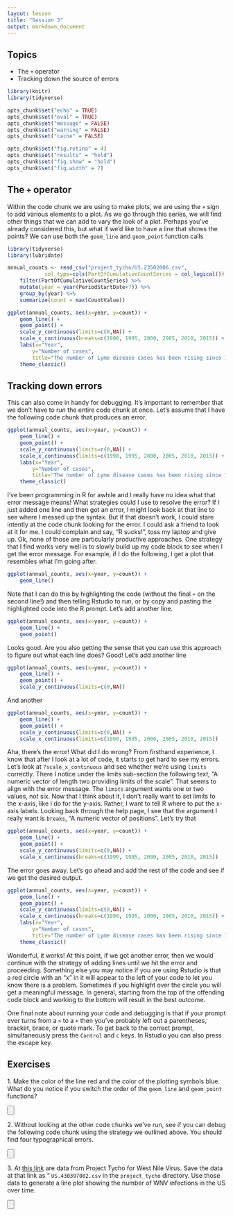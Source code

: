 ```yaml
---
layout: lesson
title: "Session 3"
output: markdown_document
---
```


## Topics
* The `+` operator
* Tracking down the source of errors


```r
library(knitr)
library(tidyverse)

opts_chunk$set("echo" = TRUE)
opts_chunk$set("eval" = TRUE)
opts_chunk$set("message" = FALSE)
opts_chunk$set("warning" = FALSE)
opts_chunk$set("cache" = FALSE)

opts_chunk$set("fig.retina" = 4)
opts_chunk$set("results" = "hold")
opts_chunk$set("fig.show" = "hold")
opts_chunk$set("fig.width" = 7)
```

## The `+` operator

Within the code chunk we are using to make plots, we are using the `+` sign to add various elements to a plot. As we go through this series, we will find other things that we can add to vary the look of a plot. Perhaps you've already considered this, but what if we'd like to have a line that shows the points? We can use both the `geom_line` and `geom_point` function calls

```r
library(tidyverse)
library(lubridate)

annual_counts <- read_csv("project_tycho/US.23502006.csv",
			col_type=cols(PartOfCumulativeCountSeries = col_logical())) %>%
	filter(PartOfCumulativeCountSeries) %>%
	mutate(year = year(PeriodStartDate+7)) %>%
	group_by(year) %>%
	summarize(count = max(CountValue))

ggplot(annual_counts, aes(x=year, y=count)) +
	geom_line() +
	geom_point() +
	scale_y_continuous(limits=c(0,NA)) +
	scale_x_continuous(breaks=c(1990, 1995, 2000, 2005, 2010, 2015)) +
	labs(x="Year",
		y="Number of cases",
		title="The number of Lyme disease cases has been rising since 1990") +
	theme_classic()
```


## Tracking down errors

This can also come in handy for debugging. It's important to remember that we don't have to run the entire code chunk at once. Let's assume that I have the following code chunk that produces an error.

```r
ggplot(annual_counts, aes(x=year, y=count)) +
	geom_line() +
	geom_point() +
	scale_y_continuous(limits=c(0,NA)) +
	scale_x_continuous(limits=c(1990, 1995, 2000, 2005, 2010, 2015)) +
	labs(x="Year",
		y="Number of cases",
		title="The number of Lyme disease cases has been rising since 1990") +
	theme_classic()
```

I've been programming in R for awhile and I really have no idea what that error message means! What strategies could I use to resolve the error? If I just added one line and then got an error, I might look back at that line to see where I messed up the syntax. But if that doesn't work, I could stare intently at the code chunk looking for the error. I could ask a friend to look at it for me. I could complain and say, "R sucks!", toss my laptop and give up. Ok, none of those are particularly productive approaches. One strategy that I find works very well is to slowly build up my code block to see when I get the error message. For example, if I do the following, I get a plot that resembles what I'm going after.

```r
ggplot(annual_counts, aes(x=year, y=count)) +
	geom_line()
```

Note that I can do this by highlighting the code (without the final `+` on the second line!) and then telling Rstudio to run, or by copy and pasting the highlighted code into the R prompt. Let's add another line.

```r
ggplot(annual_counts, aes(x=year, y=count)) +
	geom_line() +
	geom_point()
```

Looks good. Are you also getting the sense that you can use this approach to figure out what each line does? Good! Let's add another line

```r
ggplot(annual_counts, aes(x=year, y=count)) +
	geom_line() +
	geom_point() +
	scale_y_continuous(limits=c(0,NA))
```

And another

```r
ggplot(annual_counts, aes(x=year, y=count)) +
	geom_line() +
	geom_point() +
	scale_y_continuous(limits=c(0,NA)) +
	scale_x_continuous(limits=c(1990, 1995, 2000, 2005, 2010, 2015))
```

Aha, there's the error! What did I do wrong? From firsthand experience, I know that after I look at a lot of code, it starts to get hard to see my errors. Let's look at `?scale_x_continuous` and see whether we're using `limits` correctly. There I notice under the limits sub-section the following text, "A numeric vector of length two providing limits of the scale". That seems to align with the error message. The `limits` argument wants one or two values, not six. Now that I think about it, I don't really want to set limits to the x-axis, like I do for the y-axis. Rather, I want to tell R where to put the x-axis labels. Looking back through the help page, I see that the argument I really want is `breaks`, "A numeric vector of positions". Let's try that

```r
ggplot(annual_counts, aes(x=year, y=count)) +
	geom_line() +
	geom_point() +
	scale_y_continuous(limits=c(0,NA)) +
	scale_x_continuous(breaks=c(1990, 1995, 2000, 2005, 2010, 2015))
```

The error goes away. Let's go ahead and add the rest of the code and see if we get the desired output.

```r
ggplot(annual_counts, aes(x=year, y=count)) +
	geom_line() +
	geom_point() +
	scale_y_continuous(limits=c(0,NA)) +
	scale_x_continuous(breaks=c(1990, 1995, 2000, 2005, 2010, 2015)) +
	labs(x="Year",
		y="Number of cases",
		title="The number of Lyme disease cases has been rising since 1990") +
	theme_classic()
```

Wonderful, it works! At this point, if we got another error, then we would continue with the strategy of adding lines until we hit the error and proceeding. Something else you may notice if you are using Rstudio is that a red circle with an "x" in it will appear to the left of your code to let you know there is a problem. Sometimes if you highlight over the circle you will get a meaningful message. In general, starting from the top of the offending code block and working to the bottom will result in the best outcome.

One final note about running your code and debugging is that if your prompt ever turns from a `>` to a `+` then you've probably left out a parentheses, bracket, brace, or quote mark. To get back to the correct prompt, simultaneously press the `Control` and `c` keys. In Rstudio you can also press the escape key.

## Exercises
1\. Make the color of the line red and the color of the plotting symbols blue. What do you notice if you switch the order of the `geom_line` and `geom_point` functions?

<input type="button" class="hideshow">
<div markdown="1" style="display:none;">
`geom_line` then `geom_point`...

```r
ggplot(annual_counts, aes(x=year, y=count)) +
	geom_line(color="red", size=2) +
	geom_point(color="blue", size=3) +
	scale_y_continuous(limits=c(0,NA)) +
	scale_x_continuous(breaks=c(1990, 1995, 2000, 2005, 2010, 2015)) +
	labs(x="Year",
		y="Number of cases",
		title="The number of Lyme disease cases has been rising since 1990") +
	theme_classic()
```

`geom_point` then `geom_line`...

```r
ggplot(annual_counts, aes(x=year, y=count)) +
	geom_point(color="blue", size=3) +
	geom_line(color="red", size=2) +
	scale_y_continuous(limits=c(0,NA)) +
	scale_x_continuous(breaks=c(1990, 1995, 2000, 2005, 2010, 2015)) +
	labs(x="Year",
		y="Number of cases",
		title="The number of Lyme disease cases has been rising since 1990") +
	theme_classic()
```

The order of the function calls determines the order of the plotting objects.
</div>

2\. Without looking at the other code chunks we've run, see if you can debug the following code chunk using the strategy we outlined above. You should find four typographical errors.

<input type="button" class="hideshow">
<div markdown="1" style="display:none;">
```r
ggplot(annual_counts, aes(x=year, y=count)) +
	geom_line(fill="blue") +
	geom_point() +
	scale_y_continuous(limits=c(0,NA))
	scale_x_continuous(breaks=c(1990, 1995, 2000, 2005, 2010, 2015) +
	labs(x="Year",
		y="Number of cases,
		title="The number of Lyme disease cases has been rising since 1990") +
	theme_classic()
```
```r
"
```
</div>

3\. At [this link](https://raw.githubusercontent.com/riffomonas/generalR_data/master/project_tycho/US.430397002.csv) are data from Project Tycho for West Nile Virus. Save the data at that link as " `US.430397002.csv` in the `project_tycho` directory. Use those data to generate a line plot showing the number of WNV infections in the US over time.

<input type="button" class="hideshow">
<div markdown="1" style="display:none;">
```r
library(tidyverse)
library(lubridate)

annual_counts <- read_csv("project_tycho/US.430397002.csv",
			col_type=cols(PartOfCumulativeCountSeries = col_logical())) %>%
	filter(PartOfCumulativeCountSeries) %>%
	mutate(year = year(PeriodStartDate+7)) %>%
	group_by(year) %>%
	summarize(count = max(CountValue))

ggplot(annual_counts, aes(x=year, y=count)) +
	geom_line() +
	geom_point() +
	scale_y_continuous(limits=c(0,NA)) +
	scale_x_continuous(breaks=c(1990, 1995, 2000, 2005, 2010, 2015)) +
	labs(x="Year",
		y="Number of cases",
		title="The number of West Nile Virus cases has been rising since 2003") +
	theme_classic()
```
</div>
